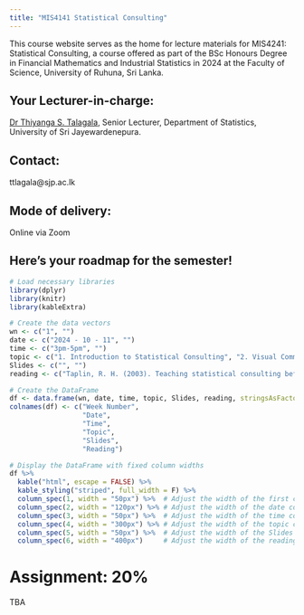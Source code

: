 ```yaml
---
title: "MIS4141 Statistical Consulting"
---
```


This course website serves as the home for lecture materials for MIS4241: Statistical Consulting, a course offered as part of the BSc Honours Degree in Financial Mathematics and Industrial Statistics in 2024 at the Faculty of Science, University of Ruhuna, Sri Lanka.

## Your Lecturer-in-charge:

[Dr Thiyanga S. Talagala](https://thiyanga.netlify.app/), Senior Lecturer, Department of Statistics, University of Sri Jayewardenepura.

## Contact:

ttlagala\@sjp.ac.lk

## Mode of delivery:

Online via Zoom

## Here’s your roadmap for the semester!

```r
# Load necessary libraries
library(dplyr)
library(knitr)
library(kableExtra)

# Create the data vectors
wn <- c("1", "")
date <- c("2024 - 10 - 11", "")
time <- c("3pm-5pm", "")
topic <- c("1. Introduction to Statistical Consulting", "2. Visual Communication")
Slides <- c("", "")
reading <- c("Taplin, R. H. (2003). Teaching statistical consulting before statistical methodology. Australian & New Zealand Journal of Statistics, 45(2), 141-152.", "")

# Create the DataFrame
df <- data.frame(wn, date, time, topic, Slides, reading, stringsAsFactors = FALSE)
colnames(df) <- c("Week Number",
                  "Date",
                  "Time",
                  "Topic",
                  "Slides",
                  "Reading")

# Display the DataFrame with fixed column widths
df %>%
  kable("html", escape = FALSE) %>%
  kable_styling("striped", full_width = F) %>%
  column_spec(1, width = "50px") %>%  # Adjust the width of the first column
  column_spec(2, width = "120px") %>% # Adjust the width of the date column
  column_spec(3, width = "50px") %>%  # Adjust the width of the time column
  column_spec(4, width = "300px") %>% # Adjust the width of the topic column
  column_spec(5, width = "50px") %>%  # Adjust the width of the Slides column
  column_spec(6, width = "400px")     # Adjust the width of the reading column


```

# Assignment: 20%

TBA
